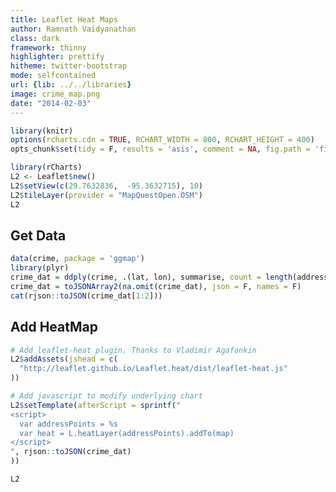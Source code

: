 ```yaml
---
title: Leaflet Heat Maps
author: Ramnath Vaidyanathan
class: dark
framework: thinny
highlighter: prettify
hitheme: twitter-bootstrap
mode: selfcontained
url: {lib: ../../libraries}
image: crime_map.png
date: "2014-02-03"
---
```


```r
library(knitr)
options(rcharts.cdn = TRUE, RCHART_WIDTH = 800, RCHART_HEIGHT = 400)
opts_chunk$set(tidy = F, results = 'asis', comment = NA, fig.path = 'fig/')
```


```r
library(rCharts)
L2 <- Leaflet$new()
L2$setView(c(29.7632836,  -95.3632715), 10)
L2$tileLayer(provider = "MapQuestOpen.OSM")
L2
```


## Get Data

```r
data(crime, package = 'ggmap')
library(plyr)
crime_dat = ddply(crime, .(lat, lon), summarise, count = length(address))
crime_dat = toJSONArray2(na.omit(crime_dat), json = F, names = F)
cat(rjson::toJSON(crime_dat[1:2]))
```

## Add HeatMap

```r
# Add leaflet-heat plugin. Thanks to Vladimir Agafonkin
L2$addAssets(jshead = c(
  "http://leaflet.github.io/Leaflet.heat/dist/leaflet-heat.js"
))

# Add javascript to modify underlying chart
L2$setTemplate(afterScript = sprintf("
<script>
  var addressPoints = %s
  var heat = L.heatLayer(addressPoints).addTo(map)           
</script>
", rjson::toJSON(crime_dat)
))

L2
```


<style>
  table.nofluid {width: auto; margin: 0 auto;}
  pre {margin-left: 0px;}
</style>




